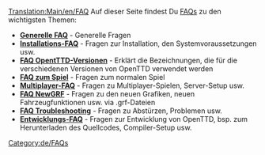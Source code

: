 [[Translation:Main/en/FAQ]]{{de/Inhaltsverzeichnis}}
Auf dieser Seite findest Du [http://de.wikipedia.org/wiki/FAQ FAQs] zu den wichtigsten Themen:

*'''[[Main/de/Generelle FAQ|Generelle FAQ]]''' - Generelle Fragen
*'''[[Main/de/Installations-FAQ|Installations-FAQ]]''' - Fragen zur Installation, den Systemvoraussetzungen usw.
*'''[[Main/de/FAQ OpenTTD-Versionen|FAQ OpentTTD-Versionen]]''' - Erklärt die Bezeichnungen, die für die verschiedenen Versionen von OpenTTD verwendet werden
*'''[[Main/de/FAQ zum Spiel|FAQ zum Spiel]]''' - Fragen zum normalen Spiel
*'''[[Main/de/Multiplayer-FAQ|Multiplayer-FAQ]]''' - Fragen zu Multiplayer-Spielen, Server-Setup usw.
*'''[[Main/de/FAQ NewGRF|FAQ NewGRF]]''' - Fragen zu den neuen Grafiken, neuen Fahrzeugfunktionen usw. via .grf-Dateien
*'''[[Main/de/FAQ Troubleshooting|FAQ Troubleshooting]]''' - Fragen zu Abstürzen, Problemen usw.
*'''[[Main/de/Entwicklungs-FAQ|Entwicklungs-FAQ]]''' - Fragen zur Entwicklung von OpenTTD, bsp. zum Herunterladen des Quellcodes, Compiler-Setup usw.

[[Category:de/FAQs]]